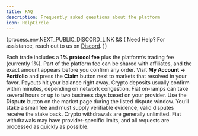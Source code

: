 ```yaml
---
title: FAQ
description: Frequently asked questions about the platform
icon: HelpCircle
---
```



{process.env.NEXT_PUBLIC_DISCORD_LINK && (
<Callout>
  Need Help? For assistance, reach out to us on <a href={process.env.NEXT_PUBLIC_DISCORD_LINK} target="_blank">Discord</a>.
</Callout>
)}

<Accordions type="single" collapsible>
  <Accordion title="What fees do I pay when I trade?" value="fees">
    Each trade includes a <strong>1% protocol fee</strong> plus the platform’s
    trading fee (currently 1%). Part of the platform fee can be shared with
    affiliates, and the exact amount appears before you confirm any order.
  </Accordion>
  <Accordion title="How do I claim my winnings?" value="claim">
    Visit <strong>My Account → Portfolio</strong> and press the
    <strong>Claim</strong> button next to markets that resolved in your favor.
    Payouts hit your balance right away.
  </Accordion>
  <Accordion title="How long do deposits take?" value="deposit">
    Crypto deposits usually confirm within minutes, depending on network
    congestion. Fiat on-ramps can take several hours or up to two business days
    based on your provider.
  </Accordion>
  <Accordion title="What if I disagree with a market resolution?" value="dispute">
    Use the <strong>Dispute</strong> button on the market page during the listed
    dispute window. You’ll stake a small fee and must supply verifiable
    evidence; valid disputes receive the stake back.
  </Accordion>
  <Accordion title="Are there withdrawal limits?" value="withdraw">
    Crypto withdrawals are generally unlimited. Fiat withdrawals may have
    provider-specific limits, and all requests are processed as quickly as
    possible.
  </Accordion>
</Accordions>

